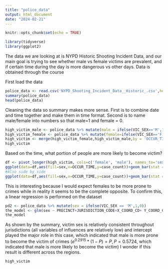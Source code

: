 ---
title: "police_data"
output: html_document
date: "2024-02-21"
---

```{r setup, include=FALSE}
knitr::opts_chunk$set(echo = TRUE)
```
```{r, echo=FALSE}
library(tidyverse)
library(ggplot2)
```
The data we are looking at is NYPD Historic Shooting Incident Data, and our main goal is trying to see whether male vs female victims are prevalent, and if certain time during the day is more dangerous vs other days. Data is obtained through the course


First load the data
```{r}
police_data <- read.csv('NYPD_Shooting_Incident_Data__Historic_.csv',header = TRUE)
summary(police_data)
head(police_data)
```

Cleaning the data so summary makes more sense. First is to combine date and time together and make them in time format. Second is to name male/female into numbers so that male=1 and female = 0.

```{r}
high_victim_male <- police_data %>% mutate(male = ifelse(VIC_SEX=='M',1,0)) %>% select(OCCUR_TIME,male) %>% mutate(OCCUR_TIME = as.numeric(substr(OCCUR_TIME,start=1,stop=2))) %>%  group_by(OCCUR_TIME) %>% summarise(male = sum(male))
high_victim_female <- police_data %>% mutate(female=ifelse(VIC_SEX=='F',1,0)) %>% select(OCCUR_TIME,female) %>% mutate(OCCUR_TIME = as.numeric(substr(OCCUR_TIME,start=1,stop=2))) %>%  group_by(OCCUR_TIME) %>% summarise(female=sum(female))
high_victim <- merge(high_victim_female,high_victim_male,by = 'OCCUR_TIME')
high_victim
```

Based on the time, what portion of people are more likely to become victim?

```{r}
df <- pivot_longer(high_victim, cols=c('female', 'male'), names_to='sex', values_to="case_count")
ggplot(data=df,aes(fill=sex,x=OCCUR_TIME,y=case_count))+geom_bar(stat = 'identity') + ylab('Total number of incidents')+xlab('Time of day in hours')
#Also side by side
ggplot(data=df,aes(fill=sex,x=OCCUR_TIME,y=case_count))+geom_bar(stat = 'identity',position = 'dodge') +xlab('Time of day in hours') + ylab('Total number of incidents')
```

This is interesting because I would expect females to be more prone to crimes while in reality it seems to be the complete opposite. To confirm this, a linear regression is performed on the dataset

```{r}
pd2 <- police_data %>% mutate(sex = ifelse(VIC_SEX == 'M',1,0))
the_model <- glm(sex ~ PRECINCT+JURISDICTION_CODE+X_COORD_CD+ Y_COORD_CD ,data=pd2, family='binomial')
the_model
```

As shown by the summary, victim sex is relatively consistent throughout jurisdictions (all variables of influences are relatively low) and intercept played the major role in this case, which indicated that male is more prone to become the victim of crimes ($e^{0.2915}*(1-P)=P,P=0.5724$, which indicated that male is more likely to become the victim) I wonder if this result is different across the regions.

```{r}
high_victim
```